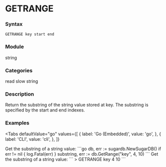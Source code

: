 
# GETRANGE

### Syntax
```
GETRANGE key start end
```

### Module
<span className="acl-category">string</span>

### Categories 
<span className="acl-category">read</span>
<span className="acl-category">slow</span>
<span className="acl-category">string</span>

### Description 
Return the substring of the string value stored at key. The substring is specified by the start and end indexes.

### Examples

<Tabs
  defaultValue="go"
  values={[
    { label: 'Go (Embedded)', value: 'go', },
    { label: 'CLI', value: 'cli', },
  ]}
>
  <TabItem value="go">
    Get the substring of a string value:
    ```go
    db, err := sugardb.NewSugarDB()
    if err != nil {
      log.Fatal(err)
    }
    substring, err := db.GetRange("key", 4, 10)
    ```
  </TabItem>
  <TabItem value="cli">
    Get the substring of a string value:
    ```
    > GETRANGE key 4 10
    ```
  </TabItem>
</Tabs>  
